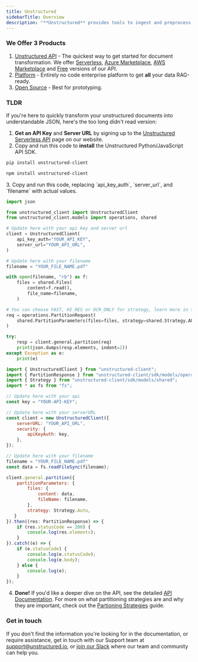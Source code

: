 ```yaml
---
title: Unstructured
sidebarTitle: Overview
description: "**Unstructured** provides tools to ingest and preprocess unstructured documents for `Retrieval Augmented Generation (RAG)` and `Fine Tuning`."
---
```


### We Offer 3 Products

1. [Unstructured API](/api-reference/api-services/overview "API") - The quickest way to get started for document transformation. We offer [Serverless](api-reference/api-services/saas-api-development-guide), [Azure Marketplace](/api-reference/api-services/azure), [AWS Marketplace](/api-reference/api-services/aws) and [Free](/api-reference/api-services/free-api_) versions of our API.
2. [Platform](/platform/overview "Platform") - Entirely no code enterprise platform to get **all** your data RAG-ready.
3. [Open Source](/open-source/introduction/overview/ "OSS") - Best for prototyping.

### TLDR

If you're here to quickly transform your unstructured documents into understandable JSON, here's the too long didn't read version:

1. **Get an API Key** and **Server URL** by signing up to the [Unstructured Serverless API](https://unstructured.io/api-key-hosted) page on our website.
2. Copy and run this code to **install** the Unstructured Python/JavaScript API SDK.

<CodeGroup>

```bash  Python
pip install unstructured-client
```

```bash  JavaScript
npm install unstructured-client
```
</CodeGroup>
3. Copy and run this code, replacing `api_key_auth`, `server_url`, and `filename` with actual values.

<CodeGroup>

```python Python
import json

from unstructured_client import UnstructuredClient
from unstructured_client.models import operations, shared

# Update here with your api key and server url
client = UnstructuredClient(
    api_key_auth="YOUR_API_KEY",
    server_url="YOUR_API_URL",
)

# Update here with your filename
filename = "YOUR_FILE_NAME.pdf"

with open(filename, "rb") as f:
    files = shared.Files(
        content=f.read(),
        file_name=filename,
    )

# You can choose FAST, HI_RES or OCR_ONLY for strategy, learn more in the docs at step 4
req = operations.PartitionRequest(
    shared.PartitionParameters(files=files, strategy=shared.Strategy.AUTO)
)

try:
    resp = client.general.partition(req)
    print(json.dumps(resp.elements, indent=2))
except Exception as e:
    print(e)
```

```javascript TypeScript
import { UnstructuredClient } from "unstructured-client";
import { PartitionResponse } from "unstructured-client/sdk/models/operations";
import { Strategy } from "unstructured-client/sdk/models/shared";
import * as fs from "fs";

// Update here with your api 
const key = "YOUR-API-KEY";

// Update here with your serverURL
const client = new UnstructuredClient({
    serverURL: "YOUR_API_URL",
    security: {
        apiKeyAuth: key,
    },
});

// Update here with your filename
filename = "YOUR_FILE_NAME.pdf"
const data = fs.readFileSync(filename);

client.general.partition({
    partitionParameters: {
        files: {
            content: data,
            fileName: filename,
        },
        strategy: Strategy.Auto,
   }
}).then((res: PartitionResponse) => {
    if (res.statusCode == 200) {
        console.log(res.elements);
    }
}).catch((e) => {
    if (e.statusCode) {
        console.log(e.statusCode);
        console.log(e.body);
    } else {
        console.log(e);
    }
});
```
</CodeGroup>

4. **Done!** If you'd like a deeper dive on the API, see the detailed [API Documentation](/api-reference/api-services/overview "API"). For more on what partitioning strategies are and why they are important, check out the  [Partioning Strategies](/api-reference/api-services/partitioning "Partioning Strategies") guide.


   

### Get in touch

If you don't find the information you're looking for in the documentation, or require assistance,
get in touch with our Support team at [support@unstructured.io](mailto:support%40unstructured.io),
or [join our Slack](https://short.unstructured.io/pzw05l7) where our team and community can help you.
